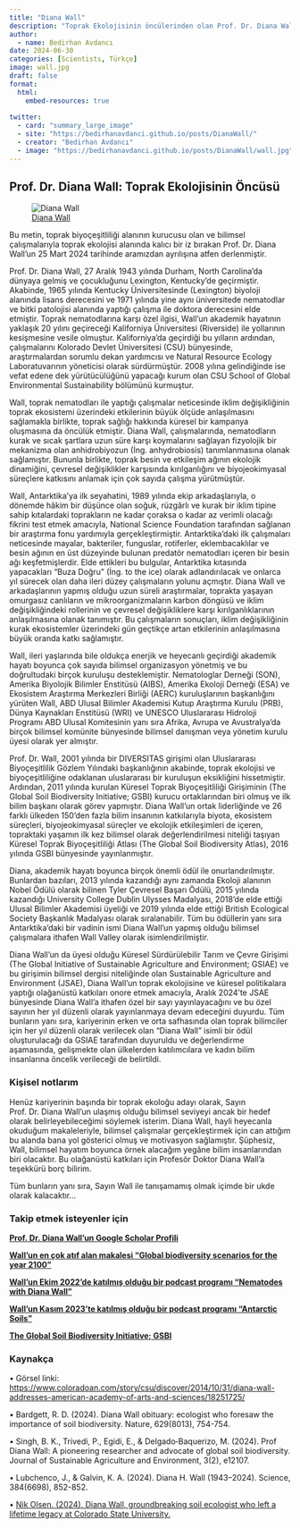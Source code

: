 ```yaml
---
title: "Diana Wall"
description: "Toprak Ekolojisinin öncülerinden olan Prof. Dr. Diana Wall'un aramızdan ayrılışının anısına."
author:
  - name: Bedirhan Avdancı
date: 2024-06-30
categories: [Scientists, Türkçe]
image: wall.jpg
draft: false
format:
  html:
    embed-resources: true
    
twitter:
  - card: "summary_large_image"
  - site: "https://bedirhanavdanci.github.io/posts/DianaWall/"
  - creator: "Bedirhan Avdancı"
  - image: "https://bedirhanavdanci.github.io/posts/DianaWall/wall.jpg"
---
```


<head>
<!-- Primary Meta Tags -->
<title>Bedirhan Avdancı - Diana Wall</title>
<meta name="title" content="Bedirhan Avdancı - Diana Wall" />
<meta name="description" content="Toprak Ekolojisinin öncülerinden olan Prof. Dr. Diana Wall’un aramızdan ayrılışının anısına." />

<!-- Open Graph / Facebook -->
<meta property="og:type" content="website" />
<meta property="og:url" content="https://bedirhanavdanci.github.io/posts/DianaWall/" />
<meta property="og:title" content="Bedirhan Avdancı - Diana Wall" />
<meta property="og:description" content="Toprak Ekolojisinin öncülerinden olan Prof. Dr. Diana Wall’un aramızdan ayrılışının anısına." />
<meta property="og:image" content="https://bedirhanavdanci.github.io/posts/DianaWall/wall.jpg" />

<!-- Twitter -->
<meta property="twitter:card" content="summary_large_image" />
<meta property="twitter:url" content="https://bedirhanavdanci.github.io/posts/DianaWall/" />
<meta property="twitter:title" content="Bedirhan Avdancı - Diana Wall" />
<meta property="twitter:description" content="Toprak Ekolojisinin öncülerinden olan Prof. Dr. Diana Wall’un aramızdan ayrılışının anısına." />
<meta property="twitter:image" content="https://bedirhanavdanci.github.io/posts/DianaWall/wall.jpg" />

<!-- Meta Tags Generated with https://metatags.io -->
</head>

## Prof. Dr. Diana Wall: Toprak Ekolojisinin Öncüsü

![[Diana Wall](https://www.coloradoan.com/story/csu/discover/2014/10/31/diana-wall-addresses-american-academy-of-arts-and-sciences/18251725/)](wall.jpg)

Bu metin, toprak biyoçeşitliliği alanının kurucusu olan ve bilimsel çalışmalarıyla toprak ekolojisi alanında kalıcı bir iz bırakan Prof. Dr. Diana Wall’un 25 Mart 2024 tarihinde aramızdan ayrılışına atfen derlenmiştir.

Prof. Dr. Diana Wall, 27 Aralık 1943 yılında Durham, North Carolina’da dünyaya gelmiş ve çocukluğunu Lexington, Kentucky’de geçirmiştir. Akabinde, 1965 yılında Kentucky Üniversitesinde (Lexington) biyoloji alanında lisans derecesini ve 1971 yılında yine aynı üniversitede nematodlar ve bitki patolojisi alanında yaptığı çalışma ile doktora derecesini elde etmiştir. Toprak nematodlarına karşı özel ilgisi, Wall’un akademik hayatının yaklaşık 20 yılını geçireceği Kaliforniya Üniversitesi (Riverside) ile yollarının kesişmesine vesile olmuştur. Kaliforniya’da geçirdiği bu yılların ardından, çalışmalarını Kolorado Devlet Üniversitesi (CSU) bünyesinde, araştırmalardan sorumlu dekan yardımcısı ve Natural Resource Ecology Laboratuvarının yöneticisi olarak sürdürmüştür. 2008 yılına gelindiğinde ise vefat edene dek yürütücülüğünü yapacağı kurum olan CSU School of Global Environmental Sustainability bölümünü kurmuştur.

Wall, toprak nematodları ile yaptığı çalışmalar neticesinde iklim değişikliğinin toprak ekosistemi üzerindeki etkilerinin büyük ölçüde anlaşılmasını sağlamakla birlikte, toprak sağlığı hakkında küresel bir kampanya oluşmasına da öncülük etmiştir. Diana Wall, çalışmalarında, nematodların kurak ve sıcak şartlara uzun süre karşı koymalarını sağlayan fizyolojik bir mekanizma olan anhidrobiyozun (İng. anhydrobiosis) tanımlanmasına olanak sağlamıştır. Bununla birlikte, toprak besin ve etkileşim ağının ekolojik dinamiğini, çevresel değişiklikler karşısında kırılganlığını ve biyojeokimyasal süreçlere katkısını anlamak için çok sayıda çalışma yürütmüştür.

Wall, Antarktika’ya ilk seyahatini, 1989 yılında ekip arkadaşlarıyla, o dönemde hâkim bir düşünce olan soğuk, rüzgârlı ve kurak bir iklim tipine sahip kıtalardaki toprakların ne kadar çoraksa o kadar az verimli olacağı fikrini test etmek amacıyla, National Science Foundation tarafından sağlanan bir araştırma fonu yardımıyla gerçekleştirmiştir. Antarktika’daki ilk çalışmaları neticesinde mayalar, bakteriler, funguslar, rotiferler, eklembacaklılar ve besin ağının en üst düzeyinde bulunan predatör nematodları içeren bir besin ağı keşfetmişlerdir. Elde ettikleri bu bulgular, Antarktika kıtasında yapacakları “Buza Doğru” (İng. to the ice) olarak adlandırılacak ve onlarca yıl sürecek olan daha ileri düzey çalışmaların yolunu açmıştır. Diana Wall ve arkadaşlarının yapmış olduğu uzun süreli araştırmalar, toprakta yaşayan omurgasız canlıların ve mikroorganizmaların karbon döngüsü ve iklim değişikliğindeki rollerinin ve çevresel değişikliklere karşı kırılganlıklarının anlaşılmasına olanak tanımıştır. Bu çalışmaların sonuçları, iklim değişikliğinin kurak ekosistemler üzerindeki gün geçtikçe artan etkilerinin anlaşılmasına büyük oranda katkı sağlamıştır.

Wall, ileri yaşlarında bile oldukça enerjik ve heyecanlı geçirdiği akademik hayatı boyunca çok sayıda bilimsel organizasyon yönetmiş ve bu doğrultudaki birçok kuruluşu desteklemiştir. Nematologlar Derneği (SON), Amerika Biyolojik Bilimler Enstitüsü (AIBS), Amerika Ekoloji Derneği (ESA) ve Ekosistem Araştırma Merkezleri Birliği (AERC) kuruluşlarının başkanlığını yürüten Wall, ABD Ulusal Bilimler Akademisi Kutup Araştırma Kurulu (PRB), Dünya Kaynakları Enstitüsü (WRI) ve UNESCO Uluslararası Hidroloji Programı ABD Ulusal Komitesinin yanı sıra Afrika, Avrupa ve Avustralya’da birçok bilimsel komünite bünyesinde bilimsel danışman veya yönetim kurulu üyesi olarak yer almıştır.

Prof. Dr. Wall, 2001 yılında bir DIVERSITAS girişimi olan Uluslararası Biyoçeşitlilik Gözlem Yılındaki başkanlığının akabinde, toprak ekolojisi ve biyoçeşitliliğine odaklanan uluslararası bir kuruluşun eksikliğini hissetmiştir. Ardından, 2011 yılında kurulan Küresel Toprak Biyoçeşitliliği Girişiminin (The Global Soil Biodiversity Initiative; GSBI) kurucu ortaklarından biri olmuş ve ilk bilim başkanı olarak görev yapmıştır. Diana Wall’un ortak liderliğinde ve 26 farklı ülkeden 150’den fazla bilim insanının katkılarıyla biyota, ekosistem süreçleri, biyojeokimyasal süreçler ve ekolojik etkileşimleri de içeren, topraktaki yaşamın ilk kez bilimsel olarak değerlendirilmesi niteliği taşıyan Küresel Toprak Biyoçeşitliliği Atlası (The Global Soil Biodiversity Atlas), 2016 yılında GSBI bünyesinde yayınlanmıştır.

Diana, akademik hayatı boyunca birçok önemli ödül ile onurlandırılmıştır. Bunlardan bazıları, 2013 yılında kazandığı aynı zamanda Ekoloji alanının Nobel Ödülü olarak bilinen Tyler Çevresel Başarı Ödülü, 2015 yılında kazandığı University College Dublin Ulysses Madalyası, 2018’de elde ettiği Ulusal Bilimler Akademisi üyeliği ve 2019 yılında elde ettiği British Ecological Society Başkanlık Madalyası olarak sıralanabilir. Tüm bu ödüllerin yanı sıra Antarktika’daki bir vadinin ismi Diana Wall’un yapmış olduğu bilimsel çalışmalara ithafen Wall Valley olarak isimlendirilmiştir.

Diana Wall’un da üyesi olduğu Küresel Sürdürülebilir Tarım ve Çevre Girişimi (The Global Initiative of Sustainable Agriculture and Environment; GSIAE) ve bu girişimin bilimsel dergisi niteliğinde olan Sustainable Agriculture and Environment (JSAE), Diana Wall’un toprak ekolojisine ve küresel politikalara yaptığı olağanüstü katkıları onore etmek amacıyla, Aralık 2024’te JSAE bünyesinde Diana Wall’a ithafen özel bir sayı yayınlayacağını ve bu özel sayının her yıl düzenli olarak yayınlanmaya devam edeceğini duyurdu. Tüm bunların yanı sıra, kariyerinin erken ve orta safhasında olan toprak bilimciler için her yıl düzenli olarak verilecek olan “Diana Wall” isimli bir ödül oluşturulacağı da GSIAE tarafından duyuruldu ve değerlendirme aşamasında, gelişmekte olan ülkelerden katılımcılara ve kadın bilim insanlarına öncelik verileceği de belirtildi.

### Kişisel notlarım
Henüz kariyerinin başında bir toprak ekoloğu adayı olarak, Sayın Prof. Dr. Diana Wall’un ulaşmış olduğu bilimsel seviyeyi ancak bir hedef olarak belirleyebileceğimi söylemek isterim. Diana Wall, hayli heyecanla okuduğum makaleleriyle, bilimsel çalışmalar gerçekleştirmek için can attığım bu alanda bana yol gösterici olmuş ve motivasyon sağlamıştır. Şüphesiz, Wall, bilimsel hayatım boyunca örnek alacağım yegâne bilim insanlarından biri olacaktır. Bu olağanüstü katkıları için Profesör Doktor Diana Wall’a teşekkürü borç bilirim. 

Tüm bunların yanı sıra, Sayın Wall ile tanışamamış olmak içimde bir ukde olarak kalacaktır…

### Takip etmek isteyenler için

**[Prof. Dr. Diana Wall'un Google Scholar Profili](https://scholar.google.com/citations?hl=tr&user=pimG8rwAAAAJ&view_op=list_works)**

**[Wall’un en çok atıf alan makalesi “Global biodiversity scenarios for the year 2100”](https://d1wqtxts1xzle7.cloudfront.net/30488669/Science_2000_Sala-libre.pdf?1391822444=&response-content-disposition=inline%3B+filename%3DGlobal_biodiversity_scenarios_for_the_ye.pdf&Expires=1719690534&Signature=NPx8TmLY8BVek4jndgT2HcCQPFlDN-SfntYUM8WmfjbmUOgyxijJ9ImRMwobrx4T~LIOjrpOIePKa5FIUvai1TWDFGS3o9syKg7oeLsvwb~Yxkrafn9yNG4X3hjy7~HAdpKqE7wcphSj278o8M0IxLevdMs~VjxBGv9HkESWl1bJaT16IeJhVZ52HvdF1nXvwF5HCofd1hGSpPRFSVCobkVb9gvCLGpU8UHtXPlnyD4z2O3V~8Ew2-tKmHl6M13XHDI89LlY42n0V3Y3drnL0xp1nCJtpY-HQIHu6TY5qwwYSw6kYirL9qsTPZLZFs7pUQ5ozYTNpzaRYVPKK3QvxQ__&Key-Pair-Id=APKAJLOHF5GGSLRBV4ZA)**

**[Wall’un Ekim 2022’de katılmış olduğu bir podcast programı “Nematodes with Diana Wall”](https://open.spotify.com/episode/42DSCQT5QADBCVOtKIBpqs?si=nz4QSluhTF6uSw77xY5lMg)**

**[Wall’un Kasım 2023’te katılmış olduğu bir podcast programı “Antarctic Soils”](https://open.spotify.com/episode/22YvZtylYcj9viRyyGYL8H?si=fvkXS4hZQ8qyZ-oy_3yzvA)**

**[The Global Soil Biodiversity Initiative; GSBI](https://www.globalsoilbiodiversity.org/)**

### Kaynakça
•	Görsel linki: [https://www.coloradoan.com/story/csu/discover/2014/10/31/diana-wall-addresses-american-academy-of-arts-and-sciences/18251725/](https://www.coloradoan.com/story/csu/discover/2014/10/31/diana-wall-addresses-american-academy-of-arts-and-sciences/18251725/)

•	Bardgett, R. D. (2024). Diana Wall obituary: ecologist who foresaw the importance of soil biodiversity. Nature, 629(8013), 754-754.

•	Singh, B. K., Trivedi, P., Egidi, E., & Delgado‐Baquerizo, M. (2024). Prof Diana Wall: A pioneering researcher and advocate of global soil biodiversity. Journal of Sustainable Agriculture and Environment, 3(2), e12107.

•	Lubchenco, J., & Galvin, K. A. (2024). Diana H. Wall (1943–2024). Science, 384(6698), 852-852.

•	[Nik Olsen. (2024).  Diana Wall, groundbreaking soil ecologist who left a lifetime legacy at Colorado State University.](https://source.colostate.edu/diana-wall/)